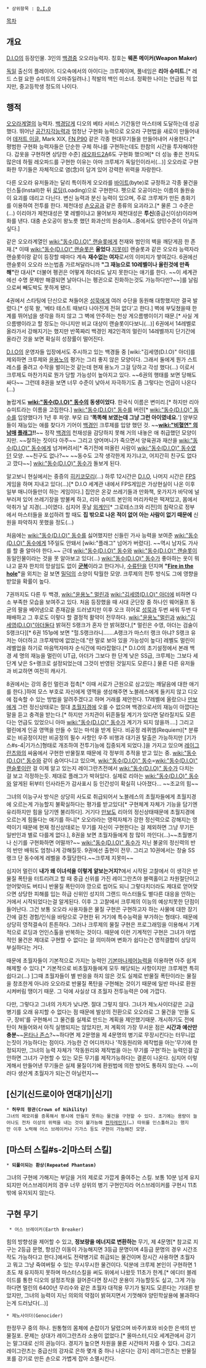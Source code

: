  * 상위항목 : [[D.I.O]]

[[목차]]
== 개요 ==
[[D.I.O]]의 등장인물. 3인의 [[백경]]중 오오라능력자. 칭호는 '''웨폰 메이커(Weapon Maker)'''

[[독일]] 출신의 플레이어. 디오속에서의 아이디는 크루제이며, 풀네임은 '''리아 슈미트.'''[* 레드 스컬 요한 슈미트의 오마쥬일려나.] 적발의 백인 미소녀. 정확한 나이는 언급된 적 없지만, 중고등학생 정도의 나이다.

== 행적 ==
[[오오라]]계열의 능력자. [[백경]]답게 디오의 베타 서비스 기간동안 마스터에 도달하는데 성공했다. 뛰어난 [[공간지각]]능력과 엄청난 구현화 능력으로 오오라 구현법을 새로이 만들어내어 [[데저트 이글]], Mark XIX, [[FN P90]] 같은 각종 현대무기들을 만들어내어 사용한다.[* 평범한 구현화 능력자들은 단순한 구체 하나를 구현하는데도 한참의 시간을 투자해야한다. 갑옷을 구현하면 상당한 수준] [[레오파드2]]A6도 구현화 했으며[* 더 성능 좋은 전차도 많은데 하필 레오파드를 구현한 이유는 아마 크루제가 독일인이라서(…)] 오오라로 구현화한 무기들은 자체적으로 염(念)이 담겨 있어 강력한 위력을 자랑한다.

다른 오오라 유저들과는 달리 특이하게 오오라를 [[바이트]](byte)로 규정하고 각종 물건을 인스톨(Install)한 뒤 [[로딩]](Loading)으로 구현한다. 펫으로 오공이라는 이름의 돌원숭이 요괴를 데리고 다닌다. 변신 능력과 분신 능력이 있으며, 주로 크루제가 만든 총화기를 이용하여 전투를 한다. 제천대성 [[손오공]]과 같은 종류의 요괴라고.[* 물론 그 수준은(…) 이리야가 제천대성은 몇 레벨이냐고 물어보자 제천대성은 '''투신'''(중급신이상)이라며 화를 낸다. 대충 손오공이 왕노릇 했던 화과산의 원숭이A...중에서도 양민수준이 아닐까 싶다.] 

같은 오오라계열인 [[wiki:"동수(D.I.O)" 랜슬롯]]에게 천재와 범인의 벽을 깨닫게끔 한 존재.[* 이때 [[wiki:"동수(D.I.O)" 랜슬롯]]은 '''울었다'''.[[지못미]]] 랜슬롯과 같은 오오라 능력자라 랜슬롯이랑 같이 등장할 때마다 계속 '''재수없는 여자'''로서의 이미지가 쌓여갔다. 6권에선 랜슬롯이 오오라 쓰는법좀 가르쳐달라니까 '''"그 재능으로 10레벨이나 올린것에 만족해"'''란 대사[* 더불어 펭귄은 어떻게 하더라도 날지 못한다는 애기를 한다. ~~이 세계관에선 수명 문제만 해결되면 날아다니는 펭귄으로 진화하는것도 가능하다만?~~]를 날림으로써 빼도박도 못하게 됐다.

4권에서 스타팅에 단신으로 쳐들어온 [[성묵]]에게 여러 수단을 동원해 대항했지만 결국 발렸다.[* 성묵 왈, '베타 테스트 때보다 나아진게 전혀 없다'고 한다.] 벽에 부딪쳤을때 한계를 뛰어넘을 생각을 하지 않고 그 벽에 안주하는 천상 게으름뱅이이기 때문.[* 사실 게으름뱅이라고 할 정도는 아니지만 비교 대상이 랜슬롯이다보니(…)] 6권에서 14레벨로 올라가서 강해지기는 했지만 반쪽짜리 백경인 제2인격의 멀린이 14레벨까지 단기간에 올라간 것을 보면 확실히 성장률이 떨어진다.

[[D.I.O]]의 운영자들 입장에서도 주시하고 있는 백경들 중 [wiki:"김세영(D.I.O)" 아더]를 제외하면 크루제와 [[윤용노]]의 평가는 그리 좋지 않은 모양이다. 그래서 둘에게 뭔가 스트레스를 줄려고 수작을 벌이는것 같는데 현재 용노가 그걸 당하고 각성 했다(…) 이로서 크루제도 마찬가지로 뭔가 당할 가능성이 높아지고 있다. ~~6권의 행태를 보면 당해도 싸다~~ 그런데 8권을 보면 너무 수준이 낮아서 자극하기도 좀 그렇다는 언급이 나온다(…)

놀랍게도 '''[[wiki:"동수(D.I.O)" 동수]]의 동생이었다'''. 한국식 이름은 변미리.[* 하지만 리아 슈미트라는 이름을 고집한다.] [[wiki:"동수(D.I.O)" 동수]]를 버린[* [[wiki:"동수(D.I.O)" 동수]]를 입양했다가 1년 후 파양. 부모 曰 ''''똑똑해 보였는데 그냥 그런 아이였네요.''''] 양부모들이 재능있는 애를 찾다가 기어이 [[백경]]인 크루제를 입양 했던 것. ~~'''[[wiki:"비혈연" 의남매]] [[플래그]]!!'''~~ 정작 [[백경]]의 천재성을 감당하지 못해 거의 내놓은 애 취급했던 모양이지만. ~~잘하는 짓이다 아주~~ 그리고 양어머니가 죽으면서 양육권과 재산을 [[wiki:"동수(D.I.O)" 동수]]에게 넘겨버려서[* 죽기전에 떠올린 사람이 [[wiki:"동수(D.I.O)" 동수]]였던 모양. ~~친구도 없나?~~ ~~동수도 고작 생각한게 자기냐고, 어지간히 친구도 없다고 깠다~~] [[wiki:"동수(D.I.O)" 동수]]가 돌보게 된다.

알고보니 현실에서는 중증의 [[히키코모리]](…) 하루 12시간은 [[D.I.O]], 나머지 시간은 [[FPS]] 게임을 하며 지내고 있다(…)[* D.I.O 세계관 내에서 FPS게임은 가상현실이 나온 이후 일부 매니아들만이 하는 게임이다.] 집안은 온갖 쓰레기들과 만화책, 옷가지가 바닥에 널부러져 있어 쓰레기장을 방불케 하고, 리아 슈미트 본인의 머리카락은 떡져있고, 몸에서 악취가 날 지경(…)이였다. 심지어 훗날 [[외계인]][* 그로테스크와 리전]의 침략으로 정부에서 마스터들을 포섭하려 할 때도 '''집 밖으로 나온 적이 없어 아는 사람이 없기 때문에''' 신원을 파악하지 못했을 정도(…)

처음에는 [[wiki:"동수(D.I.O)" 동수]]를 싫어했지만 신들린 가사 능력을 보여준 [[wiki:"동수(D.I.O)" 동수]]에게 1주일도 안돼서 [wiki:"플래그" 넘어가 버렸다]. ~~역시 남자도 가사를 할 줄 알아야 한다.~~ 근데 [[wiki:"동수(D.I.O)" 동수]]와 [[wiki:"동수(D.I.O)" 랜슬롯]]이 동일인물이라는 것을 못 알아보고 있다(…) [[wiki:"동수(D.I.O)" 동수]]가 좋아하는 옷이 뭐냐고 묻자 한치의 망설임도 없이 '''[[군복]]'''이라고 한다거나, [[수류탄]]을 던지며 '''"[[Fire in the hole]]"'''을 외치는 걸 보면 [[밀덕]]의 소양이 탁월한 모양. 크루제의 전투 방식도 그에 영향을 받았을 확률이 높다.

7권까지도 다른 두 백경, [[wiki:"윤용노" 멀린]]과 [[wiki:"김세영(D.I.O)" 아더]]에 비하면 다소 부족한 모습을 보여주고 있다. 처음 등장했을 때 사대 군단장 중  하나인 웨어울프 동균의 팔을 베어냄으로 존재감을 드러냈지만 이후 오크 히어로 [[성묵]]과 두번 싸워 두번 다 패배하고 그 후로도 이렇다 할 결정적 활약이 전무하다. [[wiki:"윤용노"멀린]]과 [[wiki:"김세영(D.I.O)"아더]]둘다 밝혀진 S랭크가 혼자 안 밝혀졌다,[* 멀린은 수영, 아더는 검술이 S랭크다][* 6권 151p에 보면 "헐.S랭크라니…….A랭크가 마스터 랭크 아냐? S랭크 유저는 아더하고 크루제밖에 없었는데."란 말로 보아 있을 가능성이 높다] 레벨도 멀린이 레벨업을 하기로 마음먹자마자 순식간에 따라잡혔다.[* D.I.O의 초기설정에서 본래 백경 세 명의 재능을 멀린이 UT급, 아더가 그보다 한 단계 낮은 SS급, 크루제는 그보다 세 단계 낮은 S+랭크로 설정되었는데 그것이 반영된 것일지도 모른다.] 물론 다른 유저들과 비교하면 여전히 캐사기.

8권에서는 강의 중인 멀린과 접촉[* 이때 서로가 근원으로 삼고있는 깨달음에 대한 애기를 한다.]하여 모스 부호로 자신에게 영맥을 생성해주면 노블레스에게 들키지 않고 디오에 접속할 수 있는 방법을 알려주겠다고 하며 거래를 제안한다. 17레벨에 올랐으나 [[만보]]에게 그런 정신상태로는 절대 [[초월지경]]에 오를 수 없으며 백경으로서의 재능이 아깝다는 말을 듣고 충격을 받는다.[* 하지만 가치관이 뒤흔들릴 계기가 있다면 달라질지도 모른다는 언급도 있었으니 아마 [[wiki:"동수(D.I.O)" 동수]]가 계기가 되지 않을까….] 그리고 멀린에게 인공 영맥을 만들 수 있는 마석을 받게 된다. 비공정 레퀴엠(Requiem)[* 분류로는 비공정이지만 비공정의 필수 사항인 우주 비행과 대기권 탈출은 가능하지만 [기가스#s-4|기가스]형태로 개조하여 전투기능에 집중되게 되었다.]을 가지고 있으며 [[레이그란츠]]와의 싸움에서 구현한 반물질포 때문에 각 정부의 추적을 받고 있는 중. [[wiki:"동수(D.I.O)" 동수]]와 같이 숨어다니고 있으며, [[wiki:"동수(D.I.O)" 동수]]=[[wiki:"동수(D.I.O)" 랜슬롯]]이란 걸 이제 알고 있는지 레이그란츠전에서 [[wiki:"동수(D.I.O)" 동수]]가 다치는 걸 보고 걱정하는듯. 제대로 플래그가 박혀있다. 실제로 리아는 [[wiki:"동수(D.I.O)" 동수]]와 알게된 뒤부터 인사라든가 감사표시 등 인간성이 확실히 나아졌다... ~~조교의 힘~~

그녀의 이능구사 방식은 상당히 사도로 취급되어서 노블레스의 초월자들에게 초월지경에 오르는게 가능할지 불확실하다는 평가를 받고있다[* 구현체계 자체가 기능을 담기엔 유리하지만 힘을 담기엔 불리하다]. 거기다 [[만보]]도 리아의 정신상태때문에 초월지경에 오르는게 힘들다는 애기를 하니[* 오오라라는 영력자체가 강한 정신력으로 강해지는 영력이기 때문에 현재 정신상태로는 무기를 자신이 구현한다는 걸 제외하면 그냥 무기든 일반인과 별로 다를게 없다.], 8권을 보면 초월자들에게 참 많이 까인다(…)~~초월병기나 신기를 구현화하면 어떨까?~~ [[wiki:"동수(D.I.O)" 동수]]가 지닌 불굴의 정신력의 반의 반만 배워도 엄청나게 강해질듯. 9권에선 출현이 전무. 그리고 10권에서는 창술 SS랭크 단 동수에게 레벨을 추월당한다.~~크루제 지못미~~

심지어 멀린이 '''내가 왜 이녀석을 이렇게 얕보는거지?'''에서 시작된 고찰에서 이 생각은 반물질 폭탄을 터트리려고 할 때 중급 신위를 가진 레이그란츠야 블랙홀이고 차원절단이고 얻어맞아도 버티니 반물질 폭탄이야 깡으로 씹어도 되니 그렇다치더라도 제대로 얻어맞으면 상당한 피해를 입는 하급 신위인 성지의 그랜드 마스터들도 별다른 대응을 안하는 거에서 시작되었다는걸 알게된다. 이후 그 고찰에서 크루제의 이능의 예상치못한 단점이 들어난다. 그건 보통 오오라 사용자들은 물질 구현은 구현하고자 하는 사물에 대한 장기간에 걸친 경험/인식을 바탕으로 구현한 뒤 거기에 특수능력을 부가하는 형태다. 때문에 상당히 영적결속이 튼튼하다. 그러나 크루제의 물질 구현은 프로그래밍을 이용해서 기계적으로 로딩과 언인스톨을 반복하는 것이다. 때문에 이런 기계적인 구현은 그녀가 마법적인 물건은 제대로 구현할 수 없다는 걸 의미하며 변화가 쉽다는건 영적결합이 상당히 부실하다는 거다. 

때문에 초월자들이 기본적으로 가지는 능력인 [[기본마나제어능력]]을 이용하면 아주 쉽게 해제할 수 있다.[* 기본적으로 비초월자들에게 모두 해당되는 사항이지만 크루제껀 특히 쉽다고(...) ]그때 초월자들이 별 반응을 하지 않은 것도 실제로 반물질 폭탄이라는 물질을 창조한게 아니라 오오라로 반물질 폭탄을 구현해논 것이기 때문에 일반 마나로 환원시켜버림 땡이기 때문.
그 덕에 사실상 대 초월자 전투능력은 0에 가깝다.

다만, 그렇다고 그녀의 가치가 낮냐면. 절대 그렇지 않다. 그녀가 제노사이더같은 고급 병기를 오래 유지할 수 없다는 점 때문에 발상의 전환으로 오오라로 그 물건을 '만들 도구, 장비'를 구현해서 그 물건를 실제로 만드는 계획을 제안했기때문. 개시하기도 전에 탄이 쳐들어와서 아직 실행되지는 않았지만, 저 계획의 가장 무서운 점은 '''시간과 예산만 충분'''~~[[몬타나 존스]]?~~하다면 제 2문명을 제 4문명의 병기로 무장시킨다는 터무니없는짓이 가능하다는 점이다. 가능한 건 어디까지나 '작동원리와 제작법을 아는'무기에 한정되지만, 그녀의 능력 자체가 '작동원리와 제작법을 아는 무기를 구현'하는 능력인걸 감안하면 그녀가 구현할 수 있는 모든 무기를 제작가능하다는 결론이 나온다. 심지어 이렇게해서 만들어낸 무기들은 실제 물질이기에 환원법에 의한 방어도 통하지 않는다. ~~이러다 생산계 초월자가 되는건 아닐런지~~


== [신기(신드로이아 연대기)|신기] ==
 * '''허무의 왕관(Crown of Nihility)'''
 그녀의 메모리를 증폭해서 평시에 만들지 못하는 물건을 구현할 수 있다. 초기에는 용량이 늘어나도 전차 이상의 위력을 내는 것이 불가능해 [[전자레인지]](…) 따위를 인스톨하고는 했지만 이후 노력해 어스 브레이커나 기가스 등도 구현이 가능해진 모양.

== [마스터 스킬#s-2|마스터 스킬] == 
 * '''되풀이되는 환상(Repeated Phantasm)'''
그녀의 구현에 가해지는 부담을 거의 제로로 가깝게 줄여주는 스킬. 보통 10분 넘게 유지되지만 어스브레이커의 경우 너무 상위의 병기 구현인지라 어스브레이커를 구현시 11초 밖에 유지되지 않는다.

== 구현 무기 ==
  * 어스 브레이커(Earth Breaker)
힘의 방향성을 제어할 수 있고, '''정보량을 에너지로 변환하는''' 무기, 제 4문명[* 참고로 지구는 2등급 문명, 항성간 이동이 가능해지면 3등급 문명이며 4등급 문명의 경우 시간조작도 가능하다고 한다.]에서도 전략병기로 취급되는 물건이며 장시간 사용하면 초월자고 뭐고 그냥 죽여버릴 수 있는 무시무시한 물건이다. 덕분에 크루제 본인이 구현하면 1초도 채 유지하지 못하며 마스터스킬을 써도 위에서 나왔듯 11초가 한계.[* 에디터 블레이드를 통한 디오의 설정조작을 걸어준다면 장시간 운용이 가능할듯도 싶고, 그게 가능하다면 멀린의 6400년 무리수와 같은 초월자 대적용 무기가 될지도 모른다는 기대른 받았지만, 그녀의 능력이 지닌 의외의 약점이 밝혀지면서 기껏해야 양민학살용에 불과하다는게 드러났다(...)]

 * 제노사이더(Genocider)
한정무구 중의 하나. 원통형의 몸체에 손잡이가 달렸으며 바주카포와 비슷한 은색의 반물질포. 문제는 상대가 레이그란츠라 소용이 없었다.[* 올마스터,디오 세계관에서 강기는 말그대로 신의 권능이다. 경지가 높으면 차원을 물론 시간마저 자를 수 있다. 그리고 레이그란츠는 중급신의 강자로 은하 몇개 중 하나 나온다는 강자] 레이그란츠는 반물질포를 강기로 만든 손으로 가볍게 잡아 소멸시킨다.
